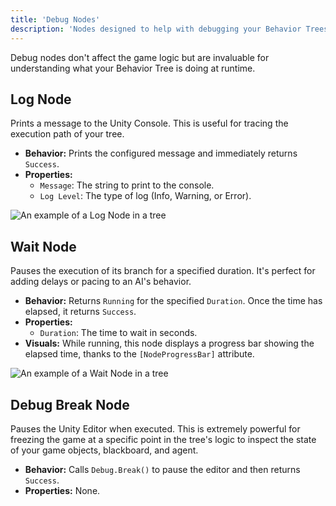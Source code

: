 ```yaml
---
title: 'Debug Nodes'
description: 'Nodes designed to help with debugging your Behavior Trees.'
---
```


Debug nodes don't affect the game logic but are invaluable for understanding what your Behavior Tree is doing at runtime.

## Log Node

Prints a message to the Unity Console. This is useful for tracing the execution path of your tree.

-   **Behavior:** Prints the configured message and immediately returns `Success`.
-   **Properties:**
    -   `Message`: The string to print to the console.
    -   `Log Level`: The type of log (Info, Warning, or Error).

![An example of a Log Node in a tree](https://via.placeholder.com/400x150.png/1e222e/ffffff?text=Sequence+->+Log+Node)

## Wait Node

Pauses the execution of its branch for a specified duration. It's perfect for adding delays or pacing to an AI's behavior.

-   **Behavior:** Returns `Running` for the specified `Duration`. Once the time has elapsed, it returns `Success`.
-   **Properties:**
    -   `Duration`: The time to wait in seconds.
-   **Visuals:** While running, this node displays a progress bar showing the elapsed time, thanks to the `[NodeProgressBar]` attribute.

![An example of a Wait Node in a tree](https://via.placeholder.com/400x150.png/1e222e/ffffff?text=Sequence+->+Wait+Node)

## Debug Break Node

Pauses the Unity Editor when executed. This is extremely powerful for freezing the game at a specific point in the tree's logic to inspect the state of your game objects, blackboard, and agent.

-   **Behavior:** Calls `Debug.Break()` to pause the editor and then returns `Success`.
-   **Properties:** None.